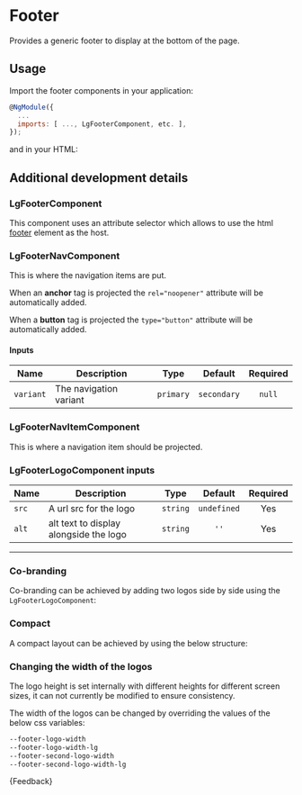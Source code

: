 
<Meta title="Components/Footer/Guide" />

# Footer

<p class="standfirst">Provides a generic footer to display at the bottom of the page.</p>

## Usage

Import the footer components in your application:

```js
@NgModule({
  ...
  imports: [ ..., LgFooterComponent, etc. ],
});
```

and in your HTML:

<Source id="components-footer-examples--standard-footer" />

## Additional development details

### LgFooterComponent

This component uses an attribute selector which allows to use the html <a href="https://developer.mozilla.org/en-US/docs/Web/HTML/Element/footer" target="_blank">footer</a> element as the host.

### LgFooterNavComponent

This is where the navigation items are put.

When an **anchor** tag is projected the `rel="noopener"` attribute will be automatically added.

When a **button** tag is projected the `type="button"` attribute will be automatically added.

#### Inputs

| Name      | Description            |           Type           | Default | Required |
|-----------|------------------------|:------------------------:|:-------:|:--------:|
| `variant` | The navigation variant | `primary` | `secondary` | `null`  |   Yes    |

### LgFooterNavItemComponent

This is where a navigation item should be projected.

### LgFooterLogoComponent inputs

| Name  | Description                            |   Type   |   Default   | Required |
|-------|----------------------------------------|:--------:|:-----------:|:--------:|
| `src` | A url src for the logo                 | `string` | `undefined` |   Yes    |
| `alt` | alt text to display alongside the logo | `string` |    `''`     |   Yes    |

***

### Co-branding

Co-branding can be achieved by adding two logos side by side using the `LgFooterLogoComponent`:

<Source id="components-footer-examples--co-branded-footer" />

### Compact

A compact layout can be achieved by using the below structure:

<Source id="components-footer-examples--compact-footer" />

### Changing the width of the logos

The logo height is set internally with different heights for different screen sizes, it can not currently be modified to ensure consistency.

The width of the logos can be changed by overriding the values of the below css variables:

```css
--footer-logo-width
--footer-logo-width-lg
--footer-second-logo-width
--footer-second-logo-width-lg
```

<Markdown>
  {Feedback}
</Markdown>
